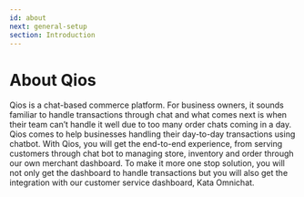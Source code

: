 ```yaml
---
id: about
next: general-setup
section: Introduction
---
```


<ImageWrapper>
  <NextImage
    src="/assets/images/products/qios/image0.webp"
    alt="Qios Illustration"
    layout="responsive"
    width={720}
    height={437}
  />
</ImageWrapper>

# About Qios

Qios is a chat-based commerce platform. For business owners, it sounds familiar to handle transactions through chat and what comes next is when their team can’t handle it well due to too many order chats coming in a day. Qios comes to help businesses handling their day-to-day transactions using chatbot. With Qios, you will get the end-to-end experience, from serving customers through chat bot to managing store, inventory and order through our own merchant dashboard. To make it more one stop solution, you will not only get the dashboard to handle transactions but you will also get the integration with our customer service dashboard, Kata Omnichat.
